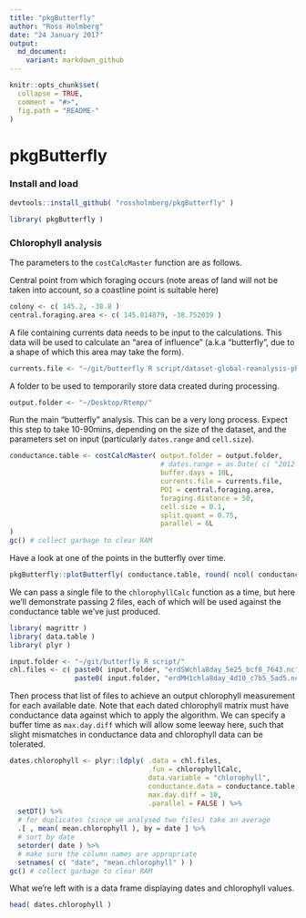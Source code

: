 ```yaml
---
title: "pkgButterfly"
author: "Ross Holmberg"
date: "24 January 2017"
output:
  md_document:
    variant: markdown_github
---
```


<!-- Do not edit README.md directly, edit README.Rmd instead and re-knit before commit -->

```r
knitr::opts_chunk$set(
  collapse = TRUE,
  comment = "#>",
  fig.path = "README-"
)
```

# pkgButterfly

### Install and load

```r
devtools::install_github( "rossholmberg/pkgButterfly" )

library( pkgButterfly )
```

### Chlorophyll analysis

The parameters to the `costCalcMaster` function are as follows.

Central point from which foraging occurs (note areas of land will not be taken into account, so a coastline point is suitable here)
```r
colony <- c( 145.2, -38.8 )
central.foraging.area <- c( 145.014879, -38.752039 )
```

A file containing currents data needs to be input to the calculations. This data will be used to calculate an "area of influence" (a.k.a "butterfly", due to a shape of which this area may take the form).
```r
currents.file <- "~/git/butterfly R script/dataset-global-reanalysis-phys-001-011-ran-it-cglors-monthly-u-v_1463479328704.nc"
```


A folder to be used to temporarily store data created during processing.
```r
output.folder <- "~/Desktop/Rtemp/"
```


Run the main "butterfly" analysis. This can be a very long process. Expect this step to take 10-90mins, depending on the size of the dataset, and the parameters set on input (particularly `dates.range` and `cell.size`).
```r
conductance.table <- costCalcMaster( output.folder = output.folder,
                                     # dates.range = as.Date( c( "2012-01-01", "2012-08-30" ) ), # uncomment to limit dataset
                                     buffer.days = 10L,
                                     currents.file = currents.file,
                                     POI = central.foraging.area,
                                     foraging.distance = 50,
                                     cell.size = 0.1,
                                     split.quant = 0.75,
                                     parallel = 6L
)
gc() # collect garbage to clear RAM
```

Have a look at one of the points in the butterfly over time.
```r
pkgButterfly::plotButterfly( conductance.table, round( ncol( conductance.table ) - 2L ) * 0.5 )
```



We can pass a single file to the `chlorophyllCalc` function as a time, but here we'll demonstrate passing 2 files, each of which will be used against the conductance table we've just produced.
```r
library( magrittr )
library( data.table )
library( plyr )

input.folder <- "~/git/butterfly R script/"
chl.files <- c( paste0( input.folder, "erdSWchla8day_5e25_bcf8_7643.nc" ),
                paste0( input.folder, "erdMH1chla8day_4d10_c7b5_5ad5.nc" ) )
```

Then process that list of files to achieve an output chlorophyll measurement for each available date. Note that each dated chlorophyll matrix must have conductance data against which to apply the algorithm. We can specify a buffer time as `max.day.diff` which will allow some leeway here, such that slight mismatches in conductance data and chlorophyll data can be tolerated.
```r
dates.chlorophyll <- plyr::ldply( .data = chl.files,
                                  .fun = chlorophyllCalc,
                                  data.variable = "chlorophyll",
                                  conductance.data = conductance.table,
                                  max.day.diff = 10,
                                  .parallel = FALSE ) %>%
  setDT() %>%
  # for duplicates (since we analysed two files) take an average
  .[ , mean( mean.chlorophyll ), by = date ] %>%
  # sort by date
  setorder( date ) %>%
  # make sure the column names are appropriate
  setnames( c( "date", "mean.chlorophyll" ) )
gc() # collect garbage to clear RAM
```

What we're left with is a data frame displaying dates and chlorophyll values.
```r
head( dates.chlorophyll )
```

